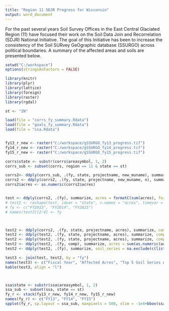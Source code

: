 ---
title: "Region 11 SDJR Progress for Wisconsin"
output: word_document
---

For the past several years Soil Survey Offices in the East Central Glaciated Region (11) have focused their work on the Soil Data Join and Recorrelation (SDJR) National Initiative. The goal of this Initiative has been to increase the consistency of the Soil SURvey GeOgraphic database (SSURGO) across political boundaries. A summary of the affected areas and soils are presented below.


```{r, echo=FALSE, warning=FALSE, message=FALSE, results='asis'}
setwd("C:/workspace")
options(stringsAsFactors = FALSE)

library(knitr)
library(plyr)
library(lattice)
library(foreign)
library(raster)
library(rgdal)

st <- "IN"

load(file = "corrs_fy_summary.Rdata")
load(file = "goals_fy_summary.Rdata")
load(file = "ssa.Rdata")


fy13_r_new <- raster("C:/workspace/gSSURGO_fy13_progress.tif")
fy14_r_new <- raster("C:/workspace/gSSURGO_fy14_progress.tif")
fy15_r_new <- raster("C:/workspace/gSSURGO_fy15_progress.tif")

corrs$state <- substr(corrs$areasymbol, 1, 2)
corrs_sub <- subset(corrs, region == 11 & state == st)

corrs2<- ddply(corrs_sub, .(fy, state, projectname, new_muname), summarize, n = length(unique(new_acres)), acres = paste0(unique(new_acres), collapse = ", "))
corrs2 <- ddply(corrs2, .(fy, state, projectname, new_muname, n), summarize, acres = sum(as.numeric(strsplit(acres, ", ")[[1]])))
corrs2$acres <- as.numeric(corrs2$acres)


test <- ddply(corrs2, .(fy), summarize, acres = formatC(sum(acres), format = "fg", big.mark = ","))
# test2 <- reshape(test, idvar = "state", v.names = "acres", timevar = "fy", direction = "wide")
# fy <- c("FY2013", "FY2014", "FY2015")
# names(test2)[2:4] <- fy



test2 <- ddply(corrs2, .(fy, state, projectname, acres), summarize, comp = unlist(lapply(strsplit(new_muname, ", "), function(x) x[1])))
test2 <- ddply(test2, .(fy, state, projectname, acres), summarize, comp = unlist(lapply(strsplit(comp, " "), function(x) x[1])))
test2 <- ddply(test2, .(fy, state, projectname, acres), summarize, comp = unlist(lapply(strsplit(comp, "-"), function(x) x)))
test2 <- ddply(test2, .(fy, comp), summarize, acres = sum(as.numeric(acres)))
test2 <- ddply(test2, .(fy), summarize, soil_series = na.exclude(c(list(comp[1:5]))))

test3 <- join(test, test2, by = "fy")
names(test3) <- c("Fiscal Year", "Affected Acres", "Top 5 Soil Series Affected")
kable(test3, align = "l")



ssa$state <- substr(ssa$areasymbol, 1, 2)
ssa_sub <- subset(ssa, state == st)
fy_r <- stack(fy13_r_new, fy14_r_new, fy15_r_new)
names(fy_r) <- c("FY13", "FY14", "FY15")
spplot(fy_r, sp.layout = ssa_sub, maxpixels = 500, xlim = -1e4+bbox(ssa_sub)[1, ], ylim = -1e4+bbox(ssa_sub)[2, ], colorkey = FALSE, col.regions = "blue", strip = strip.custom(bg = grey(0.85)), main = "Time series of SDJR Progress", fontsize = 12)

```
